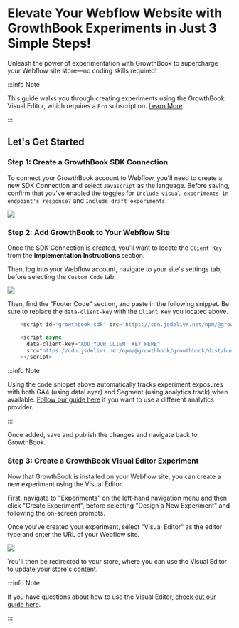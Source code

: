 # Elevate Your Webflow Website with GrowthBook Experiments in Just 3 Simple Steps!

Unleash the power of experimentation with GrowthBook to supercharge your Webflow site store—no coding skills required!

:::info Note

This guide walks you through creating experiments using the GrowthBook Visual Editor, which requires a `Pro` subscription. [Learn More](https://www.growthbook.io/pricing).

:::

## Let's Get Started

### Step 1: Create a GrowthBook SDK Connection

To connect your GrowthBook account to Webflow, you'll need to create a new SDK Connection and select `Javascript` as the language. Before saving, confirm that you've enabled the toggles for `Include visual experiments in endpoint's response?` and `Include draft experiments`.

![](../../static/images/integrations/webflow/growthbook-webflow-sdk-connection.png)

### Step 2: Add GrowthBook to Your Webflow Site

Once the SDK Connection is created, you'll want to locate the `Client Key` from the <strong>Implementation Instructions</strong> section.

Then, log into your Webflow account, navigate to your site's settings tab, before selecting the `Custom Code` tab.

![](../../static/images/integrations/webflow/growthbook-webflow-edit-code.png)

Then, find the "Footer Code" section, and paste in the following snippet. Be sure to replace the `data-client-key` with the `Client Key` you located above.

```js
    <script id="growthbook-sdk" src="https://cdn.jsdelivr.net/npm/@growthbook/growthbook/dist/bundles/index.min.js" defer></script>

    <script async
      data-client-key="ADD_YOUR_CLIENT_KEY_HERE"
      src="https://cdn.jsdelivr.net/npm/@growthbook/growthbook/dist/bundles/auto.min.js"
    ></script>
```

:::info Note

Using the code snippet above automatically tracks experiment exposures with both GA4 (using dataLayer) and Segment (using analytics.track) when available. [Follow our guide here](https://docs.growthbook.io/app/visual#option-2-pre-built-script-tag-best-for-shopify-webflow) if you want to use a different analytics provider.

:::

Once added, save and publish the changes and navigate back to GrowthBook.

### Step 3: Create a GrowthBook Visual Editor Experiment

Now that GrowthBook is installed on your Webflow site, you can create a new experiment using the Visual Editor.

First, navigate to "Experiments" on the left-hand navigation menu and then click "Create Experiment", before selecting "Design a New Experiment" and following the on-screen prompts.

Once you've created your experiment, select "Visual Editor" as the editor type and enter the URL of your Webflow site.

![](../../static/images/integrations/webflow/growthbook-webflow-visual-editor.png)

You'll then be redirected to your store, where you can use the Visual Editor to update your store's content.

:::info Note

If you have questions about how to use the Visual Editor, [check out our guide here](https://docs.growthbook.io/app/visual).

:::

